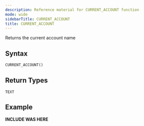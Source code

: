 ```yaml
---
description: Reference material for CURRENT_ACCOUNT function
mode: wide
sidebarTitle: CURRENT_ACCOUNT
title: CURRENT_ACCOUNT
---
```



Returns the current account name

## Syntax


```sql
CURRENT_ACCOUNT()
```

## Return Types
`TEXT`

## Example


**INCLUDE WAS HERE**
